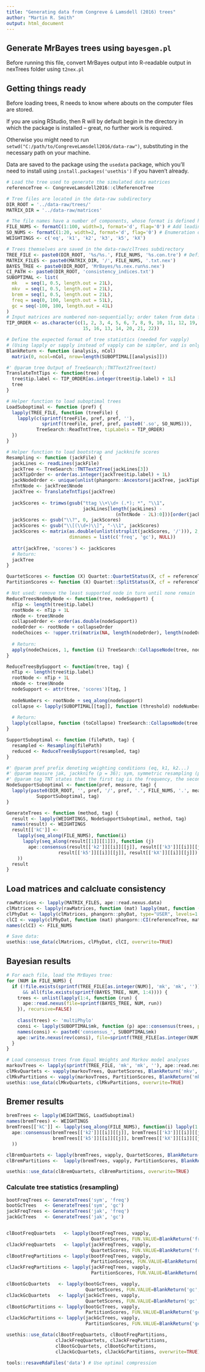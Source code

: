 ```yaml
---
title: "Generating data from Congreve & Lamsdell (2016) trees"
author: "Martin R. Smith"
output: html_document
--- 
```


## Generate MrBayes trees using `bayesgen.pl`

Before running this file, convert MrBayes output into R-readable output in 
nexTrees folder using `t2nex.pl`

## Getting things ready

Before loading trees, R needs to know where abouts on the computer files are stored.

If you are using RStudio, then R will by default begin in the directory
in which the package is installed -- great, no further work is required.

Otherwise you might need to run `setwd("C:/path/to/CongreveLamsdell2016/data-raw")`, 
substituting in the necessary path on your machine.

Data are saved to the package using the `usedata` package, which you'll need to
install using `install.packages('usethis')` if you haven't already.

```R
# Load the tree used to generate the simulated data matrices
referenceTree <- CongreveLamsdell2016::clReferenceTree

# Tree files are located in the data-raw subdirectory
DIR_ROOT = '../data-raw/trees/'
MATRIX_DIR = '../data-raw/matrices'

# The file names have a number of components, whose format is defined here:
FILE_NUMS <- formatC(1:100, width=3, format='d', flag='0') # Add leading zeroes to numbers
SO_NUMS <- formatC(1:20, width=2, format='d', flag='0') # Enumeration of suboptimal trees
WEIGHTINGS <- c('eq', 'k1', 'k2', 'k3', 'k5', 'kX')

# Trees themselves are saved in the data-raw/clTrees subdirectory
TREE_FILE <- paste0(DIR_ROOT, '%s/%s.', FILE_NUMS, '%s.con.tre') # Defines the pattern of the file name
MATRIX_FILES <- paste0(MATRIX_DIR, '/', FILE_NUMS, '.txt.nex')
BAYES_TREE <- paste0(DIR_ROOT, 'MrBayes/%s.nex.run%s.nex')
CI_PATH <- paste0(DIR_ROOT, 'consistency_indices.txt')
SUBOPTIMAL <- list(
  mk   = seq(1, 0.5, length.out = 21L),
  mkv  = seq(1, 0.5, length.out = 21L),
  brem = seq(1, 0.5, length.out = 21L),
  freq = seq(0, 100, length.out = 51L),
  gc = seq(-100, 100, length.out = 41L)
)
# Input matrices are numbered non-sequentially; order taken from data file.
TIP_ORDER <- as.character(c(1, 2, 3, 4, 5, 6, 7, 8, 9, 10, 11, 12, 19, 18, 17,
                            15, 16, 13, 14, 20, 21, 22)) 

# Define the expected format of tree statistics (needed for vapply)
# (Using lapply or sapply instead of vapply can be simpler, and is only slightly slower)
BlankReturn <- function (analysis, nCol) 
  matrix(0, ncol=nCol, nrow=length(SUBOPTIMAL[[analysis]]))

#' @param tree Output of TreeSearch::TNTText2Tree(text)
TranslateTntTips <- function(tree) {
  tree$tip.label <- TIP_ORDER[as.integer(tree$tip.label) + 1L]
  tree
}

# Helper function to load suboptimal trees
LoadSuboptimal <- function (pref) {
  lapply(TREE_FILE, function (treeFile) {
    lapply(c(sprintf(treeFile, pref, pref, ''), 
             sprintf(treeFile, pref, pref, paste0('.so', SO_NUMS))),
           TreeSearch::ReadTntTree, tipLabels = TIP_ORDER)
  })
}

# Helper function to load bootstrap and jackknife scores
Resampling <- function (jackFile) {
  jackLines <- readLines(jackFile)
  jackTree <- TreeSearch::TNTText2Tree(jackLines[3])
  jackTipOrder <- order(as.integer(jackTree$tip.label) + 1L)
  jackNodeOrder <- unique(unlist(phangorn::Ancestors(jackTree, jackTipOrder)))[-1]
  nTntNode <- jackTree$Nnode
  jackTree <- TranslateTntTips(jackTree)
  
  jackScores <- trimws(gsub("ttag \\+\\d+ (.*); *", "\\1",
                            jackLines[length(jackLines) -
                                        (nTntNode - 2L):0]))[order(jackNodeOrder)]
  jackScores <- gsub("\\?", 0, jackScores)
  jackScores <- gsub("\\[(\\d+)\\]", "-\\1", jackScores)
  jackScores <- matrix(as.double(unlist(strsplit(jackScores, '/'))), 2,
                       dimnames = list(c('freq', 'gc'), NULL))
  
  attr(jackTree, 'scores') <- jackScores
  # Return:
  jackTree
}

QuartetScores <- function (X) Quartet::QuartetStatus(X, cf = referenceTree)
PartitionScores <- function (X) Quartet::SplitStatus(X, cf = referenceTree)

# Not used: remove the least supported node in turn until none remain
ReduceTreesNodeByNode <- function(tree, nodeSupport) {
  nTip <- length(tree$tip.label)
  rootNode <- nTip + 1L
  nNode <- tree$Nnode
  collapseOrder <- order(as.double(nodeSupport))
  nodeOrder <- rootNode + collapseOrder
  nodeChoices <- !upper.tri(matrix(NA, length(nodeOrder), length(nodeOrder)))
  
  # Return:
  apply(nodeChoices, 1, function (i) TreeSearch::CollapseNode(tree, nodeOrder[i]))
}

ReduceTreesBySupport <- function(tree, tag) {
  nTip <- length(tree$tip.label)
  rootNode <- nTip + 1L
  nNode <- tree$Nnode
  nodeSupport <- attr(tree, 'scores')[tag, ]
  
  nodeNumbers <- rootNode + seq_along(nodeSupport)
  collapse <- lapply(SUBOPTIMAL[[tag]], function (threshold) nodeNumbers[nodeSupport < threshold])
  
  # Return:
  lapply(collapse, function (toCollapse) TreeSearch::CollapseNode(tree, toCollapse))
}

SupportSuboptimal <- function (filePath, tag) {
  resampled <- Resampling(filePath)
  reduced <- ReduceTreesBySupport(resampled, tag)
}

#' @param pref prefix denoting weighting conditions (eq, k1, k2...)
#' @param measure jak, jackknife (p = 36); sym, symmetric resampling (p = 0.33). 
#' @param tag TNT states that the first tag is the frequency, the second GC.
NodeSupportSuboptimal <- function(pref, measure, tag) {
  lapply(paste0(DIR_ROOT, '', pref, '/', pref, '.', FILE_NUMS, '.', measure),
           SupportSuboptimal, tag)
}

GenerateTrees <- function (method, tag) {
  result <- lapply(WEIGHTINGS, NodeSupportSuboptimal, method, tag)
  names(result) <- WEIGHTINGS
  result[['kC']] <-
    lapply(seq_along(FILE_NUMS), function(i) 
      lapply(seq_along(result[[1]][[1]]), function (j)
        ape::consensus(result[['k2']][[i]][[j]], result[['k3']][[i]][[j]],
                   result[['k5']][[i]][[j]], result[['kX']][[i]][[j]])
    ))
  result
}
```

## Load matrices and calcluate consistency

```R
rawMatrices <- lapply(MATRIX_FILES, ape::read.nexus.data)
clMatrices <- lapply(rawMatrices, function (mat) lapply(mat, function (row) row[-(56:59)]))
clPhyDat <- lapply(clMatrices, phangorn::phyDat, type="USER", levels=1:2)
clCI <- vapply(clPhyDat, function (mat) phangorn::CI(referenceTree, mat), double(1))
names(clCI) <- FILE_NUMS

# Save data:
usethis::use_data(clMatrices, clPhyDat, clCI, overwrite=TRUE)
```

## Bayesian results

```R
# For each file, load the MrBayes tree:
for (NUM in FILE_NUMS) {
  if (!file.exists(sprintf(TREE_FILE[as.integer(NUM)], 'mk', 'mk', ''))
      && all(file.exists(sprintf(BAYES_TREE, NUM, 1:4)))) {
    trees <- unlist(lapply(1:4, function (run) {
      ape::read.nexus(file=sprintf(BAYES_TREE, NUM, run))
    }), recursive=FALSE)
    
    class(trees) <- 'multiPhylo'
    consi <- lapply(SUBOPTIMAL$mk, function (p) ape::consensus(trees, p=p))
    names(consi) <- paste0('consensus_', SUBOPTIMAL$mk)
    ape::write.nexus(rev(consi), file=sprintf(TREE_FILE[as.integer(NUM)], 'mk', 'mk', ''))
  }
}

# Load consensus trees from Equal Weights and Markov model analyses
markovTrees <- lapply(sprintf(TREE_FILE, 'mk', 'mk', ''), ape::read.nexus)
clMkvQuartets <- vapply(markovTrees, QuartetScores, BlankReturn('mkv', 7L))
clMkvPartitions <- vapply(markovTrees, PartitionScores, BlankReturn('mkv', 8L))
usethis::use_data(clMkvQuartets, clMkvPartitions, overwrite=TRUE)
```

## Bremer results

```R
bremTrees <- lapply(WEIGHTINGS, LoadSuboptimal)
names(bremTrees) <- WEIGHTINGS
bremTrees[['kC']] <- lapply(seq_along(FILE_NUMS), function(i) lapply(1:21, function (j)
  ape::consensus(bremTrees[['k2']][[i]][[j]], bremTrees[['k3']][[i]][[j]],
                 bremTrees[['k5']][[i]][[j]], bremTrees[['kX']][[i]][[j]])
  ))

clBremQuartets <- lapply(bremTrees, vapply, QuartetScores, BlankReturn('brem', 7L))
clBremPartitions <-  lapply(bremTrees, vapply, PartitionScores, BlankReturn('brem', 8L))

usethis::use_data(clBremQuartets, clBremPartitions, overwrite=TRUE)
```


### Calculate tree statistics (resampling)

```R
bootFreqTrees <- GenerateTrees('sym', 'freq')
bootGcTrees   <- GenerateTrees('sym', 'gc')
jackFreqTrees <- GenerateTrees('jak', 'freq')
jackGcTrees   <- GenerateTrees('jak', 'gc')


clBootFreqQuartets   <- lapply(bootFreqTrees, vapply, 
                               QuartetScores, FUN.VALUE=BlankReturn('freq', 7L))
clJackFreqQuartets   <- lapply(jackFreqTrees, vapply, 
                               QuartetScores, FUN.VALUE=BlankReturn('freq', 7L))
clBootFreqPartitions <- lapply(bootFreqTrees, vapply, 
                               PartitionScores, FUN.VALUE=BlankReturn('freq', 8L))
clJackFreqPartitions <- lapply(jackFreqTrees, vapply, 
                               PartitionScores, FUN.VALUE=BlankReturn('freq', 8L))

clBootGcQuartets   <- lapply(bootGcTrees, vapply, 
                             QuartetScores, FUN.VALUE=BlankReturn('gc', 7L))
clJackGcQuartets   <- lapply(jackGcTrees, vapply, 
                             QuartetScores, FUN.VALUE=BlankReturn('gc', 7L))
clBootGcPartitions <- lapply(bootGcTrees, vapply, 
                             PartitionScores, FUN.VALUE=BlankReturn('gc', 8L))
clJackGcPartitions <- lapply(jackGcTrees, vapply, 
                             PartitionScores, FUN.VALUE=BlankReturn('gc', 8L))

usethis::use_data(clBootFreqQuartets, clBootFreqPartitions,
                  clJackFreqQuartets, clJackFreqPartitions, 
                  clBootGcQuartets, clBootGcPartitions,
                  clJackGcQuartets, clJackGcPartitions, overwrite=TRUE)

tools::resaveRdaFiles('data') # Use optimal compression
```
